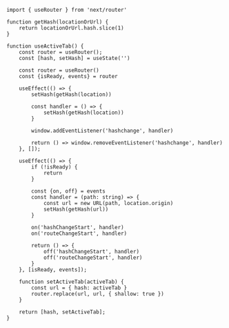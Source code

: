 ```tsx showLineNumbers
import { useRouter } from 'next/router'

function getHash(locationOrUrl) {
    return locationOrUrl.hash.slice(1)
}

function useActiveTab() {
    const router = useRouter();
    const [hash, setHash] = useState('')

    const router = useRouter()
    const {isReady, events} = router

    useEffect(() => {
        setHash(getHash(location))

        const handler = () => {
            setHash(getHash(location))
        }

        window.addEventListener('hashchange', handler)

        return () => window.removeEventListener('hashchange', handler)
    }, []);

    useEffect(() => {
        if (!isReady) {
            return
        }

        const {on, off} = events
        const handler = (path: string) => {
            const url = new URL(path, location.origin)
            setHash(getHash(url))
        }

        on('hashChangeStart', handler)
        on('routeChangeStart', handler)

        return () => {
            off('hashChangeStart', handler)
            off('routeChangeStart', handler)
        }
    }, [isReady, events]);

    function setActiveTab(activeTab) {
        const url = { hash: activeTab }
        router.replace(url, url, { shallow: true })
    }

    return [hash, setActiveTab];
}
```
